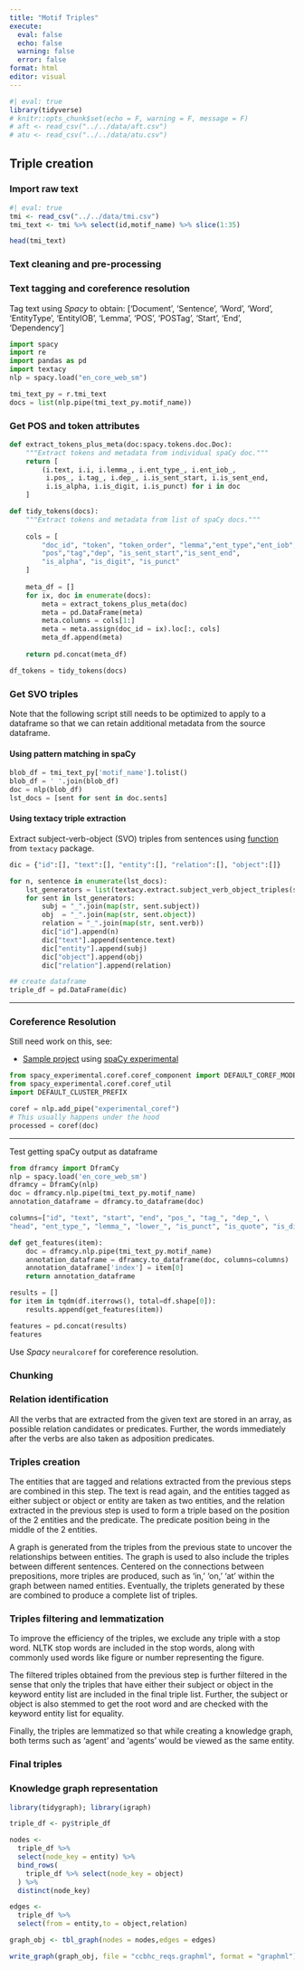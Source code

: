 ```yaml
---
title: "Motif Triples"
execute: 
  eval: false
  echo: false
  warning: false
  error: false
format: html
editor: visual
---
```


```r
#| eval: true
library(tidyverse)
# knitr::opts_chunk$set(echo = F, warning = F, message = F)
# aft <- read_csv("../../data/aft.csv")
# atu <- read_csv("../../data/atu.csv")
```

## Triple creation

### Import raw text

```r
#| eval: true
tmi <- read_csv("../../data/tmi.csv")
tmi_text <- tmi %>% select(id,motif_name) %>% slice(1:35)

head(tmi_text)
```

### Text cleaning and pre-processing

### Text tagging and coreference resolution

Tag text using *Spacy* to obtain: \['Document', 'Sentence', 'Word', 'Word', 'EntityType', 'EntityIOB', 'Lemma', 'POS', 'POSTag', 'Start', 'End', 'Dependency'\]

```python

import spacy
import re
import pandas as pd
import textacy
nlp = spacy.load("en_core_web_sm")

tmi_text_py = r.tmi_text
docs = list(nlp.pipe(tmi_text_py.motif_name))
```

### Get POS and token attributes

```python

def extract_tokens_plus_meta(doc:spacy.tokens.doc.Doc):
    """Extract tokens and metadata from individual spaCy doc."""
    return [
        (i.text, i.i, i.lemma_, i.ent_type_, i.ent_iob_,
         i.pos_, i.tag_, i.dep_, i.is_sent_start, i.is_sent_end,
         i.is_alpha, i.is_digit, i.is_punct) for i in doc
    ]

def tidy_tokens(docs):
    """Extract tokens and metadata from list of spaCy docs."""
    
    cols = [
        "doc_id", "token", "token_order", "lemma","ent_type","ent_iob",
        "pos","tag","dep", "is_sent_start","is_sent_end", 
        "is_alpha", "is_digit", "is_punct"
    ]
    
    meta_df = []
    for ix, doc in enumerate(docs):
        meta = extract_tokens_plus_meta(doc)
        meta = pd.DataFrame(meta)
        meta.columns = cols[1:]
        meta = meta.assign(doc_id = ix).loc[:, cols]
        meta_df.append(meta)
        
    return pd.concat(meta_df) 

df_tokens = tidy_tokens(docs)

```

### Get SVO triples

Note that the following script still needs to be optimized to apply to a dataframe so that we can retain additional metadata from the source dataframe.

#### Using pattern matching in spaCy

```python
blob_df = tmi_text_py['motif_name'].tolist() 
blob_df = ' '.join(blob_df) 
doc = nlp(blob_df) 
lst_docs = [sent for sent in doc.sents]  

```

#### Using textacy triple extraction

Extract subject-verb-object (SVO) triples from sentences using [function](https://textacy.readthedocs.io/en/latest/api_reference/extract.html#triples) from `textacy` package.

```python
dic = {"id":[], "text":[], "entity":[], "relation":[], "object":[]}

for n, sentence in enumerate(lst_docs):
    lst_generators = list(textacy.extract.subject_verb_object_triples(sentence))  
    for sent in lst_generators:
        subj = "_".join(map(str, sent.subject))
        obj  = "_".join(map(str, sent.object))
        relation = "_".join(map(str, sent.verb))
        dic["id"].append(n)
        dic["text"].append(sentence.text)
        dic["entity"].append(subj)
        dic["object"].append(obj)
        dic["relation"].append(relation)

## create dataframe
triple_df = pd.DataFrame(dic)
```

------------------------------------------------------------------------

### Coreference Resolution

Still need work on this, see:

-   [Sample project](https://github.com/explosion/projects/tree/v3/experimental/coref) using [spaCy experimental](https://github.com/explosion/spacy-experimental)

```python
from spacy_experimental.coref.coref_component import DEFAULT_COREF_MODEL 
from spacy_experimental.coref.coref_util 
import DEFAULT_CLUSTER_PREFIX  

coref = nlp.add_pipe("experimental_coref") 
# This usually happens under the hood 
processed = coref(doc) 
```

------------------------------------------------------------------------

Test getting spaCy output as dataframe

```python
from dframcy import DframCy
nlp = spacy.load('en_core_web_sm')
dframcy = DframCy(nlp)
doc = dframcy.nlp.pipe(tmi_text_py.motif_name)
annotation_dataframe = dframcy.to_dataframe(doc)
```

```python
columns=["id", "text", "start", "end", "pos_", "tag_", "dep_", \
"head", "ent_type_", "lemma_", "lower_", "is_punct", "is_quote", "is_digit"]

def get_features(item):
    doc = dframcy.nlp.pipe(tmi_text_py.motif_name)
    annotation_dataframe = dframcy.to_dataframe(doc, columns=columns)
    annotation_dataframe['index'] = item[0]
    return annotation_dataframe

results = []
for item in tqdm(df.iterrows(), total=df.shape[0]):
    results.append(get_features(item))

features = pd.concat(results)
features
```

Use *Spacy* `neuralcoref` for coreference resolution.

### Chunking

### Relation identification

All the verbs that are extracted from the given text are stored in an array, as possible relation candidates or predicates. Further, the words immediately after the verbs are also taken as adposition predicates.

### Triples creation

The entities that are tagged and relations extracted from the previous steps are combined in this step. The text is read again, and the entities tagged as either subject or object or entity are taken as two entities, and the relation extracted in the previous step is used to form a triple based on the position of the 2 entities and the predicate. The predicate position being in the middle of the 2 entities.

A graph is generated from the triples from the previous state to uncover the relationships between entities. The graph is used to also include the triples between different sentences. Centered on the connections between prepositions, more triples are produced, such as 'in,' 'on,' 'at' within the graph between named entities. Eventually, the triplets generated by these are combined to produce a complete list of triples.

### Triples filtering and lemmatization

To improve the efficiency of the triples, we exclude any triple with a stop word. NLTK stop words are included in the stop words, along with commonly used words like figure or number representing the figure.

The filtered triples obtained from the previous step is further filtered in the sense that only the triples that have either their subject or object in the keyword entity list are included in the final triple list. Further, the subject or object is also stemmed to get the root word and are checked with the keyword entity list for equality.

Finally, the triples are lemmatized so that while creating a knowledge graph, both terms such as 'agent' and 'agents' would be viewed as the same entity.

### Final triples

### Knowledge graph representation

```r
library(tidygraph); library(igraph)

triple_df <- py$triple_df

nodes <-
  triple_df %>%
  select(node_key = entity) %>%
  bind_rows(
    triple_df %>% select(node_key = object)
  ) %>%
  distinct(node_key)

edges <-
  triple_df %>%
  select(from = entity,to = object,relation)

graph_obj <- tbl_graph(nodes = nodes,edges = edges)

write_graph(graph_obj, file = "ccbhc_reqs.graphml", format = "graphml")
```

